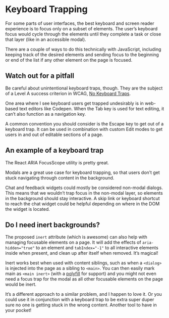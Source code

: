 
# Keyboard Trapping

For some parts of user interfaces, the best keyboard and screen reader experience is to focus only on a subset of elements. The user’s keyboard focus would cycle through the elements until they complete a task or close that layer (like in an accessible modal).

There are a couple of ways to do this technically with JavaScript, including keeping track of the desired elements and sending focus to the beginning or end of the list if any other element on the page is focused.

## Watch out for a pitfall

Be careful about unintentional keyboard traps, though. They are the subject of a Level A success criterion in WCAG, [No Keyboard Traps](https://www.w3.org/TR/WCAG21/#no-keyboard-trap).

One area where I see keyboard users get trapped undesirably is in web-based text editors like Codepen. When the Tab key is used for text editing, it can’t also function as a navigation key.

A common convention you should consider is the Escape key to get out of a keyboard trap. It can be used in combination with custom Edit modes to get users in and out of editable sections of a page.

## An example of a keyboard trap

The React ARIA FocusScope utility is pretty great.

<StackBlitz name="stackblitz-starters-k4cmlr" view="both" />

Modals are a great use case for keyboard trapping, so that users don’t get stuck navigating through content in the background.

Chat and feedback widgets could mostly be considered non-modal dialogs. This means that we wouldn’t trap focus in the non-modal layer, so elements in the background should stay interactive. A skip link or keyboard shortcut to reach the chat widget could be helpful depending on where in the DOM the widget is located.

## Do I need inert backgrounds?

The proposed `inert` attribute (which is awesome) can also help with managing focusable elements on a page. It will add the effects of `aria-hidden="true"` to an element and `tabIndex="-1"` to all interactive elements inside when present, and clean up after itself when removed. It’s magical!

Inert works best when used with content siblings, such as when a `<dialog>` is injected into the page as a sibling to `<main>`. You can then easily mark main as `<main inert>` (with a [polyfill](https://github.com/WICG/inert) for support) and you might not even need a focus trap for the modal as all other focusable elements on the page would be inert.

It’s a different approach to a similar problem, and I happen to love it. Or you could use it in conjunction with a keyboard trap to be extra super duper sure no one is getting stuck in the wrong content. Another tool to have in your pocket!
